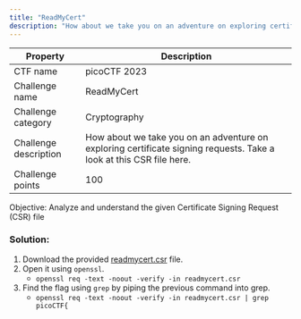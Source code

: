 ```yaml
---
title: "ReadMyCert"
description: "How about we take you on an adventure on exploring certificate signing requests"
---
```


| Property              | Description                                                                                                          |
|-----------------------|----------------------------------------------------------------------------------------------------------------------|
| CTF name              | picoCTF 2023                                                                                                         |
| Challenge name        | ReadMyCert         
| Challenge category    | Cryptography                                                                                                  |
| Challenge description | How about we take you on an adventure on exploring certificate signing requests. Take a look at this CSR file  here. |
| Challenge points      | 100                                                                                                                  |

Objective: Analyze and understand the given Certificate Signing Request (CSR) file

### Solution:

1. Download the provided [readmycert.csr](https://artifacts.picoctf.net/c/424/readmycert.csr) file.
2. Open it using `openssl`.
    - `openssl req -text -noout -verify -in readmycert.csr`
3. Find the flag using `grep` by piping the previous command into grep.
    - `openssl req -text -noout -verify -in readmycert.csr | grep picoCTF{`
